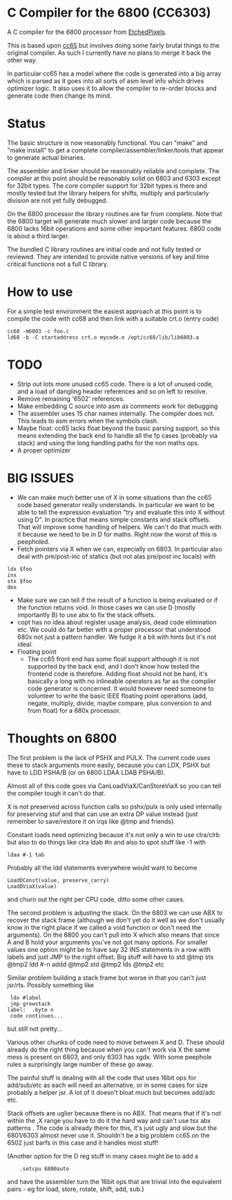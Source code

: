 = C Compiler for the 6800 (CC6303) =

A C compiler for the 6800 processor from [https://github.com/EtchedPixels/CC6303 EtchedPixels].

This is based upon [https://github.com/cc65/cc65 cc65] but involves doing some fairly brutal things to the original compiler. As such I currently have no plans to merge it back the other way.

In particular cc65 has a model where the code is generated into a big array which is parsed as it goes into all sorts of asm level info which drives optimizer logic. It also uses it to allow the compiler to re-order blocks and generate code then change its mind.

= Status =

The basic structure is now reasonably functional. You can "make" and "make install" to get a complete compiler/assembler/linker/tools that appear to generate actual binaries.

The assembler and linker should be reasonably reliable and complete. The compiler at this point should be reasonably solid on 6803 and 6303 except for 32bit types. The core compiler support for 32bit types is there and mostly tested but the library helpers for shifts, multiply and particularly division are not yet fully debugged.

On the 6800 processor the library routines are far from complete. Note that the 6800 target will generate much slower and larger code because the 6800 lacks 16bit operations and some other important features. 6800 code is about a third larger.

The bundled C library routines are initial code and not fully tested or reviewed. They are intended to provide native versions of key and time critical functions not a full C library.

= How to use =

For a simple test environment the easiest approach at this point is to compile the code with cc68 and then link with a suitable crt.o (entry code)
<pre>
cc68 -m6803 -c foo.c
ld68 -b -C startaddress crt.o mycode.o /opt/cc68/lib/lib6803.a
</pre>

= TODO =

* Strip out lots more unused cc65 code. There is a lot of unused code, and a load of dangling header references and so on left to resolve.
* Remove remaining '6502' references.
* Make embedding C source into asm as comments work for debugging
* The assembler uses 15 char names internally. The compiler does not. This leads to asm errors when the symbols clash.
* Maybe float: cc65 lacks float beyond the basic parsing support, so this   means extending the back end to handle all the fp cases (probably via stack) and using the long handling paths for the non maths ops.
* A proper optimizer

= BIG ISSUES =

* We can make much better use of X in some situations than the cc65 code based generator really understands. In particular we want to be able to tell the expression evaluation "try and evaluate this into X without using D". In practice that means simple constants and stack offsets. That will improve some handling of helpers. We can't do that much with it because we need to be in D for maths. Right now the worst of this is peepholed.
* Fetch pointers via X when we can, especially on 6803. In particular also deal with pre/post-inc of statics (but not alas pre/post inc locals) with

<pre>
ldx $foo
inx
stx $foo
dex
</pre>

* Make sure we can tell if the result of a function is being evaluated or if the function returns void. In those cases we can use D (mostly importantly  B) to use abx to fix the stack offsets.
* copt has no idea about register usage analysis, dead code elimination etc. We could do far better with a proper processor that understood 680x not just a pattern handler. We fudge it a bit with hints but it's not ideal.
* Floating point
** The cc65 front end has some float support although it is not supported by the back end, and I don't know how tested the frontend code is therefore. Adding float should not be hard, it's basically a long with no inlineable operators as far as the compiler code generator is concerned. It would however need someone to volunteer to write the basic IEEE floating point operations (add, negate, multiply, divide, maybe compare, plus conversion to and from float) for a 680x processor.

= Thoughts on 6800 =

The first problem is the lack of PSHX and PULX. The current code uses these to stack arguments more easily, because you can LDX, PSHX but have to LDD PSHA/B (or on 6800 LDAA LDAB PSHA/B).

Almost all of this code goes via CanLoadViaX/CanStoreViaX so you can tell the compiler tough it can't do that.

X is not preserved across function calls so pshx/pulx is only used internally for preserving stuf and that can use an extra  DP value instead (just remember to save/restore it on irqs like @tmp and friends).

Constant loads need optimizing because it's not only a win to use clra/clrb but also to do things like clra ldab #n and also to spot stuff like -1 with
<pre>
ldaa #-1 tab
</pre>

Probably all the ldd statements everywhere would want to become

<pre>
LoadDConst(value, preserve_carry)
LoadDViaX(value)
</pre>

and churn out the right per CPU code, ditto some other cases.

The second problem is adjusting the stack. On the 6803 we can use ABX to recover the stack frame (although we don't yet do it well as we don't usually know in the right place if we called a void function or don't need the arguments). On the 6800 you can't pull into X which also means that since A and B hold your arguments you've not got many options. For smaller values one option might be to have say 32 INS statements in a row with labels and just JMP to the right offset. Big stuff will have to std @tmp sts @tmp2 ldd #-n addd @tmp2 std @tmp2 lds @tmp2 etc

Similar problem building a stack frame but worse in that you can't just jsr/rts. Possibly something like

<pre>
 ldx #label
 jmp growstack
label:	.byte n
 code continues...
</pre>

but still not pretty...

Various other chunks of code need to move between X and D. These should already do the right thing because when you can't work via X the same mess is present on 6803, and only 6303 has xgdx. With some peephole rules a surprisingly large number of these go away.

The painful stuff is dealing with all the code that uses 16bit ops for add/sub/etc as each will need an alternative, or in some cases for size probably a helper jsr. A lot of it doesn't bloat much but becomes add/adc etc.

Stack offsets are uglier because there is no ABX. That means that if it's not within the ,X range you have to do it the hard way and can't use tsx abx patterns . The code is already there for this, it's just ugly and slow but the 6801/6303 almost never use it. Shouldn't be a big problem cc65 on the 6502 just barfs in this case and it handles most stuff!

(Another option for the D reg stuff in many cases might be to add a
<pre>
	.setcpu 6800auto
</pre>

and have the assembler turn the 16bit ops that are trivial into the  equivalent pairs - eg for load, store, rotate, shift, add, sub.)
